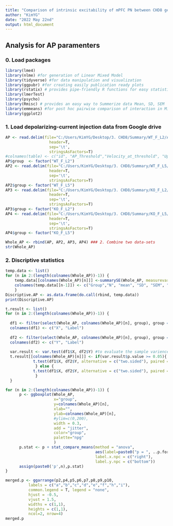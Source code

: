 ```yaml
---
title: "Comparison of intrinsic excitability of mPFC PN between CHD8 genotypes:::Action Potential Analysis"
author: "KimYG"
date: "2022 May 22nd"
output: html_document
---
```

## Analysis for AP paramenters
### 0. Load packages
```r
library(lme4)
library(nlme) #for generation of Linear Mixed Model
library(tidyverse) #for data manipulation and visualization
library(ggpubr) #for creating easily publication ready plots
library(rstatix) # provides pipe-friendly R functions for easy statistical analyses
library(lmerTest)
library(psycho)
library(Rmisc) # provides an easy way to Summerize data Mean, SD, SEM
library(emmeans) #for post hoc pairwise comparison of interaction in Mixed Effects Model)
library(ggplot2)
```
### 1.  Load depolarizing-current injection data from Google drive
```r
AP <- read.delim(file="C:/Users/KimYG/Desktop/3. CHD8/Summary/WT_F_L2/AP analysis.txt",
                   header=T,
                   sep='\t',
                   stringsAsFactors=T)
#colnames(table) <- c("id", "AP_Threshold","Velocity_at_threshold", "UpstrokeV", "DownstrokeV", "AP_Amplitude", "AHP_Amplitude", "FWHM", "Rin", "Rheobase_current", "Maximal_firing_step", "FI_slope", "Last_First_ISI")
AP$group  <- factor("WT_F_L2")
AP2 <- read.delim(file="C:/Users/KimYG/Desktop/3. CHD8/Summary/WT_F_L5/AP analysis.txt",
                   header=T,
                   sep='\t',
                   stringsAsFactors=T)
AP2$group <- factor("WT_F_L5")
AP3 <- read.delim(file="C:/Users/KimYG/Desktop/3. CHD8/Summary/KO_F_L2/AP analysis.txt",
                   header=T,
                   sep='\t',
                   stringsAsFactors=T)
AP3$group <- factor("KO_F_L2")
AP4 <- read.delim(file="C:/Users/KimYG/Desktop/3. CHD8/Summary/KO_F_L5/AP analysis.txt",
                   header=T,
                   sep='\t',
                   stringsAsFactors=T)
AP4$group <- factor("KO_F_L5")

Whole_AP <- rbind(AP, AP2, AP3, AP4) ### 2. Combine two data-sets
str(Whole_AP)
```

### 2. Discriptive statistics
```r
temp.data <- list()
for (n in 2:(length(colnames(Whole_AP))-1)) {
    temp.data[[colnames(Whole_AP)[n]]] <-summarySE(Whole_AP, measurevar = colnames(Whole_AP)[n], groupvars = "group", na.rm = T)
    colnames(temp.data[[n-1]]) <- c("Group","N", "mean", "SD", "SEM", "CI")
    }
Discriptive.AP <- as.data.frame(do.call(rbind, temp.data))
print(Discriptive.AP)
```

```r
t.result <- list()
for (n in 2:(length(colnames(Whole_AP))-1)) { 
  
  df1 <- filter(select(Whole_AP, colnames(Whole_AP)[n], group), group == "WT")
  colnames(df1) <- c("X", "Label")
  
  df2 <- filter(select(Whole_AP, colnames(Whole_AP)[n], group), group == "KI")
  colnames(df2) <- c("Y", "Label")
  
  var.result <- var.test(df1$X, df2$Y) #to evaluate the sample variences of the two groups. If p-value is greater than 0.05, then two variances are homogeneous.
  t.result[[colnames(Whole_AP)[n]]] <- if(var.result$p.value >= 0.05){
            t.test(df1$X, df2$Y, alternative = c("two.sided"), paired = F, var.equal = T)
             } else {
            t.test(df1$X, df2$Y, alternative = c("two.sided"), paired = F, var.equal = F)    
             }
  }
```

```r

for (n in 2:(length(colnames(Whole_AP))-1)) {
      p <- ggboxplot(Whole_AP, 
                     x="group", 
                     y=colnames(Whole_AP)[n], 
                     xlab="", 
                     ylab=colnames(Whole_AP)[n], 
                     #ylim=c(0,200), 
                     width = 0.3, 
                     add = "jitter", 
                     color="group", 
                     palette="npg"
                     )
      p.stat <- p + stat_compare_means(method = "anova",
                                       aes(label=paste0("p = ", ..p.format..)),
                                       label.x.npc = c("right"),
                                       label.y.npc = c("bottom"))
      assign(paste0('p',n),p.stat)
}
```

```r
merged.p <- ggarrange(p2,p4,p5,p6,p7,p8,p9,p10,
          labels = c("a","b","c","d","e","f","h","i"),
          common.legend = T, legend = "none",
          hjust = -0.5,
          vjust = 1.5,
          widths = c(1,1),
          heights = c(1,1),
          ncol=2, nrow=4)
merged.p
```

